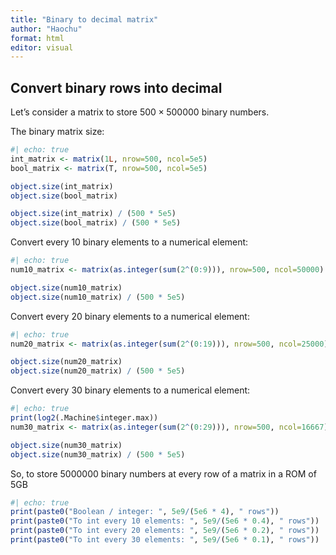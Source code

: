 ```yaml
---
title: "Binary to decimal matrix"
author: "Haochu"
format: html
editor: visual
---
```


## Convert binary rows into decimal

Let's consider a matrix to store $500 \times 500000$ binary numbers.

The binary matrix size:

```r
#| echo: true
int_matrix <- matrix(1L, nrow=500, ncol=5e5)
bool_matrix <- matrix(T, nrow=500, ncol=5e5)

object.size(int_matrix)
object.size(bool_matrix)

object.size(int_matrix) / (500 * 5e5)
object.size(bool_matrix) / (500 * 5e5)
```

Convert every 10 binary elements to a numerical element:

```r
#| echo: true
num10_matrix <- matrix(as.integer(sum(2^(0:9))), nrow=500, ncol=50000)

object.size(num10_matrix)
object.size(num10_matrix) / (500 * 5e5)
```

Convert every 20 binary elements to a numerical element:

```r
#| echo: true
num20_matrix <- matrix(as.integer(sum(2^(0:19))), nrow=500, ncol=25000)

object.size(num20_matrix)
object.size(num20_matrix) / (500 * 5e5)
```

Convert every 30 binary elements to a numerical element:

```r
#| echo: true
print(log2(.Machine$integer.max))
num30_matrix <- matrix(as.integer(sum(2^(0:29))), nrow=500, ncol=16667)

object.size(num30_matrix)
object.size(num30_matrix) / (500 * 5e5)
```

So, to store $5000000$ binary numbers at every row of a matrix in a ROM of 5GB

```r
#| echo: true
print(paste0("Boolean / integer: ", 5e9/(5e6 * 4), " rows"))
print(paste0("To int every 10 elements: ", 5e9/(5e6 * 0.4), " rows"))
print(paste0("To int every 20 elements: ", 5e9/(5e6 * 0.2), " rows"))
print(paste0("To int every 30 elements: ", 5e9/(5e6 * 0.1), " rows"))
```

